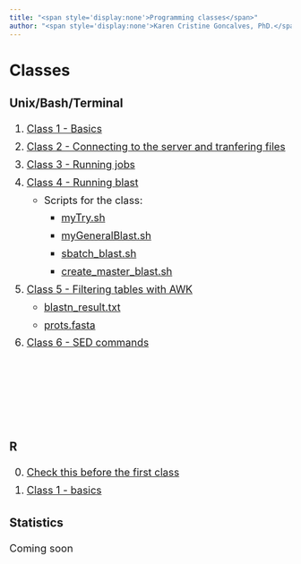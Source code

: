 ```yaml
---
title: "<span style='display:none'>Programming classes</span>"
author: "<span style='display:none'>Karen Cristine Goncalves, PhD.</span>"
---
```


<style>

p, ol {
font-size: 1.3em;
line-height: 1.75em
}
</style>

# Classes {.tabset .tabset-pill .tabset-fade}

## Unix/Bash/Terminal

1. [Class 1 - Basics](./unix/Class1_BasicCommands.html)
1. [Class 2 - Connecting to the server and tranfering files](./unix/Class2_Connection_FileTransfer.html)
1. [Class 3 - Running jobs ](./unix/Class3_runningJobs.html)
1. [Class 4 - Running blast ](./unix/Class4_blast.html)
	- Scripts for the class:
	  - [myTry.sh](./unix/scripts_for_class/myTry.sh)
	  - [myGeneralBlast.sh](./unix/scripts_for_class/myGeneralBlast.sh)
	  - [sbatch_blast.sh](./unix/scripts_for_class/sbatch_blast.sh)
	  - [create_master_blast.sh](./unix/scripts_for_class/create_master_blast.sh)
1. [Class 5 - Filtering tables with AWK ](./unix/Class5_AWK.html)
	- [blastn_result.txt](./unix/blastn_result)
	- [prots.fasta](./unix/prots.fasta)
1. [Class 6 - SED commands ](./unix/Class6_SED.html)
<br><br><br><br><br>

## R 

0. [Check this before the first class](./r/Before_1stClass.html)
1. [Class 1 - basics](./r/basis.html)

## Statistics

Coming soon

